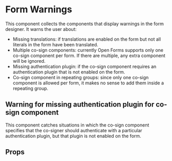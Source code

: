 

<Meta of={WarningsStories} />

# Form Warnings

This component collects the components that display warnings in the form designer. It warns the user
about:

- Missing translations: if translations are enabled on the form but not all literals in the form
  have been translated.
- Multiple co-sign components: currently Open Forms supports only one co-sign component per form. If
  there are multiple, any extra component will be ignored.
- Missing authentication plugin: if the co-sign component requires an authentication plugin that is
  not enabled on the form.
- Co-sign component in repeating groups: since only one co-sign component is allowed per form, it
  makes no sense to add them inside a repeating group.

<Canvas>
  <Story of={WarningsStories.FormWarningsWithoutTranslations} />
</Canvas>

## Warning for missing authentication plugin for co-sign component

This component catches situations in which the co-sign component specifies that the co-signer should
authenticate with a particular authentication plugin, but that plugin is not enabled on the form.

<Canvas>
  <Story of={WarningsStories.MissingAuthCosignWarning} />
</Canvas>

## Props

<ArgsTable of={MissingAuthCosignWarning} />
